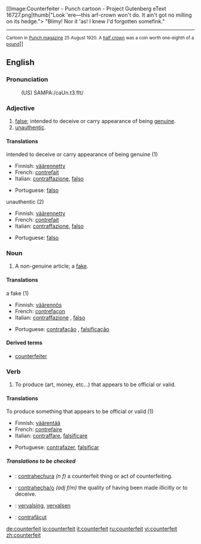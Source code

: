 [[Image:Counterfeiter - Punch cartoon - Project Gutenberg eText 16727.png|thumb|"Look 'ere—this arf-crown won't do. It ain't got no milling on its hedge.">
"Blimy! Nor it 'as! I knew I'd forgotten somefink."
----
<small>Cartoon in [[w:en:Punch (magazine)|Punch magazine]] 25 August 1920. A [[w:en:British Half Crown coin|half crown]] was a coin worth one-eighth of a [[Pound sterling|pound]]</small>]]
==English==

===Pronunciation===
:(US) SAMPA:/caUn.t3.fIt/

===Adjective===
{{en-adj|-}}

# [[false]]; intended to deceive or carry appearance of being [[genuine]].
# [[unauthentic]].

====Translations====
;intended to deceive or carry appearance of being genuine (1)
{{top}}
*Finnish: [[väärennetty]]
*French: [[contrefait]]
*Italian: [[contraffazione]], [[falso]]
{{mid}}
*Portuguese: [[falso]]
{{bottom}}

;unauthentic (2)
{{top}}
*Finnish: [[väärennetty]]
*French: [[contrefait]]
*Italian: [[contraffazione]], [[falso]]
{{mid}}
*Portuguese: [[falso]]
{{bottom}}

===Noun===
{{en-noun}}

# A non-genuine article; a [[fake]].

====Translations====
;a fake (1)
{{top}}
*Finnish: [[väärennös]]
*French: [[contrefaçon]]
*Italian: [[contraffazione]] {{f}}, [[falso]] {{m}}
{{mid}}
*Portuguese: [[contrafação]] {{f}}, [[falsificação]] {{f}}
{{bottom}}

====Derived terms====
* [[counterfeiter]]

===Verb===
{{en-verb}}

# To produce (art, money, etc...) that appears to be official or valid.

====Translations====
;To produce something that appears to be official or valid (1)
{{top}}
*Finnish: [[väärentää]]
*French: [[contrefaire]]
*Italian: [[contraffare]], [[falsificare]]
{{mid}}
*Portuguese: [[contrafazer]], [[falsificar]]
{{bottom}}

=====Translations to be checked=====
{{checktrans}}
{{top}}
*{{ttbc|Spanish}}: [[contrahechura]] ''(n f)'' a counterfeit thing or act of counterfeiting.
*{{ttbc|Spanish}}: [[contrahecha/o]] ''(adj f/m)'' the quality of having been made illicitly or to deceive.
{{mid}}
*{{ttbc|Dutch}}: [[vervalsing]], [[vervalsen]]
*{{ttbc|Romanian}}: [[contrafăcut]]
{{bottom}}

[[de:counterfeit]]
[[io:counterfeit]]
[[it:counterfeit]]
[[ru:counterfeit]]
[[vi:counterfeit]]
[[zh:counterfeit]]